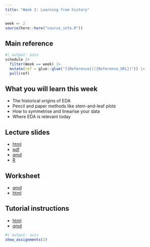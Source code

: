 ```yaml
---
title: "Week 2: Learning from history"
---
```


```r
week <- 2
source(here::here("course_info.R"))
```

## Main reference

```r
#| output: asis
schedule |>
  filter(Week == week) |>
  mutate(ref = glue::glue("[{Reference}]({Reference_URL})")) |>
  pull(ref)
```

## What you will learn this week

- The historical origins of EDA
- Pencil and paper methods like stem-and-leaf plots
- How to symmetrise and linearise your data
- Where EDA is relevant today

## Lecture slides

- [html](https://ddde.numbat.space/week2/slides.html)
- [pdf](https://ddde.numbat.space/week2/slides.pdf)
- [qmd](https://ddde.numbat.space/week2/slides.qmd)
- [R](https://ddde.numbat.space/week2/slides.R)

## Worksheet

- [qmd](https://ddde.numbat.space/week2/worksheet.qmd)
- [html](https://ddde.numbat.space/week2/worksheet.html)

## Tutorial instructions

- [html](https://ddde.numbat.space/week2/tutorial.html)
- [qmd](https://ddde.numbat.space/week2/tutorial.qmd)


```r
#| output: asis
show_assignments(2)
```
